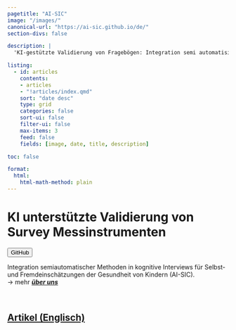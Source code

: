 ```yaml
---
pagetitle: "AI-SIC"
image: "/images/"
canonical-url: "https://ai-sic.github.io/de/"
section-divs: false

description: | 
  'KI-gestützte Validierung von Fragebögen: Integration semi automatisierter Methoden in kognitive Interviews für Selbst- und Fremdeinschätzungen der Gesundheit von Kindern.'

listing:
  - id: articles
    contents: 
    - articles
    - "!articles/index.qmd"
    sort: "date desc"
    type: grid
    categories: false
    sort-ui: false
    filter-ui: false
    max-items: 3
    feed: false
    fields: [image, date, title, description]

toc: false

format: 
  html:
    html-math-method: plain
---
```


# KI unterstützte Validierung von Survey Messinstrumenten


:::: {.content-block}

[`<button type="button">GitHub</button>`{=html}](https://github.com/AI-SIC)


::: {.title-block}

::: {.img-text}
Integration semiautomatischer Methoden in kognitive Interviews für Selbst- und Fremdeinschätzungen der Gesundheit von Kindern (AI-SIC).
<br>
→  mehr [***über uns***](about.qmd)


:::

:::

\

::::

<!-- Artikel -->
:::{.content-block}

## [Artikel (Englisch)](articles/index.qmd)

:::{#articles}
:::

:::

